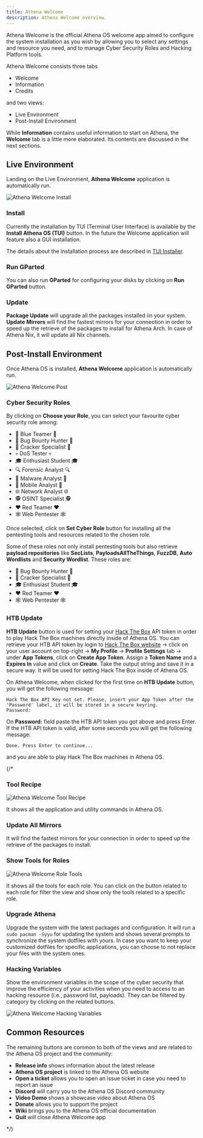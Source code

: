 ```yaml
---
title: Athena Welcome
description: Athena Welcome overview.
---
```


Athena Welcome is the official Athena OS welcome app aimed to configure the system installation as you wish by allowing you to select any settings and resource you need, and to manage Cyber Security Roles and Hacking Platform tools.

Athena Welcome consists three tabs
* Welcome
* Information
* Credits

and two views:
* Live Environment
* Post-Install Environment

While **Information** contains useful information to start on Athena, the **Welcome** tab is a little more elaborated. Its contents are discussed in the next sections.

## Live Environment

Landing on the Live Environment, **Athena Welcome** application is automatically run.

![Athena Welcome Install](@assets/images/athena-welcome-install.png)

### Install

Currently the installation by TUI (Terminal User Interface) is available by the **Install Athena OS (TUI)** button. In the future the Welcome application will feature also a GUI installation.

The details about the installation process are described in [TUI Installer](/en/configuration/aegis-tui/).

### Run GParted

You can also run **GParted** for configuring your disks by clicking on **Run GParted** button.

### Update

**Package Update** will upgrade all the packages installed iin your system. **Update Mirrors** will find the fastest mirrors for your connection in order to speed up the retrieve of the packages to install for Athena Arch. In case of Athena Nix, it will update all Nix channels.

## Post-Install Environment

Once Athena OS is installed, **Athena Welcome** application is automatically run.

![Athena Welcome Post](@assets/images/athena-welcome-post.png)

### Cyber Security Roles

By clicking on **Choose your Role**, you can select your favourite cyber security role among:
* 💙 Blue Teamer 💙
* 🐞 Bug Bounty Hunter 🐞
* 🍘 Cracker Specialist 🍘
* 💀 DoS Tester 💀
* 🎓 Enthusiast Student 🎓
* 🔍 Forensic Analyst 🔍
* 🦠 Malware Analyst 🦠
* 📱 Mobile Analyst 📱
* 🌐 Network Analyst 🌐
* 🕵️ OSINT Specialist 🕵️
* ❤️ Red Teamer ❤️
* 🕸️ Web Pentester 🕸️

Once selected, click on **Set Cyber Role** button for installing all the pentesting tools and resources related to the chosen role.

Some of these roles not only install pentesting tools but also retrieve **payload repositories** like **SecLists**, **PayloadsAllTheThings**, **FuzzDB**, **Auto Wordlists** and **Security Wordlist**. These roles are:
* 🐞 Bug Bounty Hunter 🐞
* 🍘 Cracker Specialist 🍘
* 🎓 Enthusiast Student 🎓
* ❤️ Red Teamer ❤️
* 🕸️ Web Pentester 🕸️

### HTB Update

**HTB Update** button is used for setting your [Hack The Box](https://www.hackthebox.com/) API token in order to play Hack The Box machines directly inside of Athena OS.
You can retrieve your HTB API token by login to [Hack The Box website](https://app.hackthebox.com/) -> click on your user account on top-right -> **My Profile** -> **Profile Settings** tab -> under **App Tokens**, click on **Create App Token**. Assign a **Token Name** and a **Expires In** value and click on **Create**. Take the output string and save it in a secure way. It will be used for setting Hack The Box inside of Athena OS.

On Athena Welcome, when clicked for the first time on **HTB Update** button, you will get the following message:
```
Hack The Box API Key not set. Please, insert your App Token after the 'Password' label, it will be stored in a secure keyring.
Password: 
```
On **Password:** field paste the HTB API token you got above and press Enter. If the HTB API token is valid, after some seconds you will get the following message:
```
Done. Press Enter to continue...
```
and you are able to play Hack The Box machines in Athena OS.

{/*

### Tool Recipe

![Athena Welcome Tool Recipe](@assets/images/athena-welcome-toolrecipe.png)

It shows all the application and utility commands in Athena OS.

### Update All Mirrors

It will find the fastest mirrors for your connection in order to speed up the retrieve of the packages to install.

### Show Tools for Roles

![Athena Welcome Role Tools](@assets/images/athena-welcome-roletools.png)

It shows all the tools for each role. You can click on the button related to each role for filter the view and show only the tools related to a specific role.

### Upgrade Athena

Upgrade the system with the latest packages and configuration. It will run a `sudo pacman -Syyu` for updating the system and shows several prompts to synchronize the system dotfiles with yours. In case you want to keep your customized dotfiles for specific applications, you can choose to not replace your files with the system ones.

### Hacking Variables

Show the environment variables in the scope of the cyber security that improve the efficiency of your activities when you need to access to an hacking resource (i.e., password list, payloads). They can be filtered by category by clicking on the related buttons.

![Athena Welcome Hacking Variables](@assets/images/athena-welcome-variables.png)

## Common Resources

The remaining buttons are common to both of the views and are related to the Athena OS project and the community:
* **Release info** shows information about the latest release
* **Athena OS project** is linked to the Athena OS website
* **Open a ticket** allows you to open an issue ticket in case you need to report an issue
* **Discord** will carry you to the Athena OS Discord community
* **Video Demo** shows a showcase video about Athena OS
* **Donate** allows you to support the project
* **Wiki** brings you to the Athena OS official documentation
* **Quit** will close Athena Welcome app

*/}

<ImageComponent />